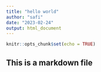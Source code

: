 ```yaml
---
title: "hello world"
author: "safi"
date: "2023-02-24"
output: html_document
---
```


```r
knitr::opts_chunk$set(echo = TRUE)
```

## This is a markdown file